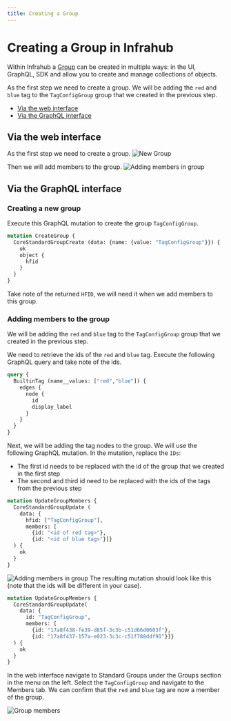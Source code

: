 ```yaml
---
title: Creating a Group
---
```

<!-- vale off -->
# Creating a Group in Infrahub
<!-- vale on -->

Within Infrahub a [Group](/topics/groups) can be created in multiple ways: in the UI, GraphQL, SDK and allow you to create and manage collections of objects.

As the first step we need to create a group.
We will be adding the `red` and `blue` tag to the `TagConfigGroup` group that we created in the previous step.

- [Via the web interface](#via-the-web-interface)
- [Via the GraphQL interface](#via-the-graphql-interface)

## Via the web interface

As the first step we need to create a group.
![New Group](../media/group_tagconfig_grp_new_grp.png)

Then we will add members to the group.
![Adding members in group](../media/group_tagconfig_grp_adding_members.png)

## Via the GraphQL interface

### Creating a new group

Execute this GraphQL mutation to create the group `TagConfigGroup`.

```GraphQL
mutation CreateGroup {
  CoreStandardGroupCreate (data: {name: {value: "TagConfigGroup"}}) {
    ok
    object {
      hfid
    }
  }
}
```

Take note of the returned `HFID`, we will need it when we add members to this group.

### Adding members to the group

We will be adding the `red` and `blue` tag to the `TagConfigGroup` group that we created in the previous step.

We need to retrieve the ids of the `red` and `blue` tag. Execute the following GraphQL query and take note of the ids.

```GraphQL
query {
  BuiltinTag (name__values: ["red","blue"]) {
    edges {
      node {
        id
        display_label
      }
    }
  }
}
```

Next, we will be adding the tag nodes to the group. We will use the following GraphQL mutation.
In the mutation, replace the `IDs`:

- The first id needs to be replaced with the id of the group that we created in the first step
- The second and third id need to be replaced with the ids of the tags from the previous step

```graphql
mutation UpdateGroupMembers {
  CoreStandardGroupUpdate (
    data: {
      hfid: ["TagConfigGroup"],
      members: [
        {id: "<id of red tag>"},
        {id: "<id of blue tag>"}]}
  ) {
    ok
  }
}
```

![Adding members in group](../media/group_tagconfig_grp_adding_members.png)
The resulting mutation should look like this (note that the ids will be different in your case).

```GraphQL
mutation UpdateGroupMembers {
  CoreStandardGroupUpdate(
    data: {
      id: "TagConfigGroup",
      members: [
        {id: "17a8f438-fe39-d85f-3c3b-c51d66d0603f"},
        {id: "17a8f437-157a-e023-3c3c-c51f788ddf91"}]}
  ) {
    ok
  }
}
```

In the web interface navigate to Standard Groups under the Groups section in the menu on the left.
Select the `TagConfigGroup` and navigate to the Members tab. We can confirm that the `red` and `blue` tag are now a member of the group.

![Group members](../media/group_tagconfig_grp_new_members.png)
